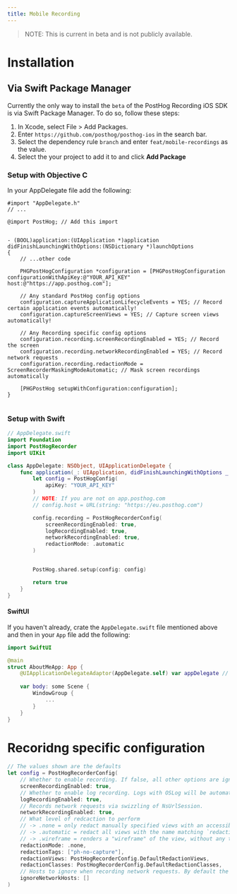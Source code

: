 ```yaml
---
title: Mobile Recording
---
```


> NOTE: This is current in beta and is not publicly available.


# Installation

## Via Swift Package Manager

Currently the only way to install the `beta` of the PostHog Recording iOS SDK is via Swift Package Manager. To do so, follow these steps:

1. In Xcode, select File > Add Packages.
2. Enter `https://github.com/posthog/posthog-ios` in the search bar.
3. Select the dependency rule `branch` and enter `feat/mobile-recordings` as the value.
4. Select the your project to add it to and click **Add Package**


### Setup with Objective C


In your AppDelegate file add the following:

```objc
#import "AppDelegate.h"
// ...

@import PostHog; // Add this import


- (BOOL)application:(UIApplication *)application didFinishLaunchingWithOptions:(NSDictionary *)launchOptions
{
    // ...other code

    PHGPostHogConfiguration *configuration = [PHGPostHogConfiguration configurationWithApiKey:@"YOUR_API_KEY" host:@"https://app.posthog.com"];

    // Any standard PostHog config options
    configuration.captureApplicationLifecycleEvents = YES; // Record certain application events automatically!
    configuration.captureScreenViews = YES; // Capture screen views automatically!
    
    // Any Recording specific config options
    configuration.recording.screenRecordingEnabled = YES; // Record the screen
    configuration.recording.networkRecordingEnabled = YES; // Record network requests
    configuration.recording.redactionMode = ScreenRecorderMaskingModeAutomatic; // Mask screen recordings automatically

    [PHGPostHog setupWithConfiguration:configuration];
}


```

### Setup with Swift


```swift
// AppDelegate.swift
import Foundation
import PostHogRecorder
import UIKit

class AppDelegate: NSObject, UIApplicationDelegate {
    func application(_: UIApplication, didFinishLaunchingWithOptions _: [UIApplication.LaunchOptionsKey: Any]? = nil) -> Bool {
        let config = PostHogConfig(
            apiKey: "YOUR_API_KEY"
        )
        // NOTE: If you are not on app.posthog.com 
        // config.host = URL(string: "https://eu.posthog.com")

        config.recording = PostHogRecorderConfig(
            screenRecordingEnabled: true,
            logRecordingEnabled: true,
            networkRecordingEnabled: true,
            redactionMode: .automatic
        )


        PostHog.shared.setup(config: config)

        return true
    }
}
```


#### SwiftUI
If you haven't already, crate the `AppDelegate.swift` file mentioned above and then in your `App` file add the following:

```swift
import SwiftUI

@main
struct AboutMeApp: App {
    @UIApplicationDelegateAdaptor(AppDelegate.self) var appDelegate // Add this if not already there
    
    var body: some Scene {
        WindowGroup {
            ...
        }
    }
}
```


# Recoridng specific configuration

```swift
// The values shown are the defaults
let config = PostHogRecorderConfig(
    // Whether to enable recording. If false, all other options are ignored
    screenRecordingEnabled: true,
    // Whether to enable log recording. Logs with OSLog will be automatically recorded or you can log directly with PostHog.shared.recorder.log()
    logRecordingEnabled: true,
    // Records network requests via swizzling of NsUrlSession.
    networkRecordingEnabled: true,
    // What level of redcaction to perform
    // -> .none = only redact manually specified views with an accessibilityId matching what is specified in `redactionTags`.
    // -> .automatic = redact all views with the name matching `redactionViews` and all classes matching `redactionClasses`
    // -> .wireframe = renders a "wireframe" of the view, without any text or images
    redactionMode: .none,
    redactionTags: ["ph-no-capture"],
    redactionViews: PostHogRecorderConfig.DefaultRedactionViews,
    redactionClasses: PostHogRecorderConfig.DefaultRedactionClasses,
    // Hosts to ignore when recording network requests. By default the PostHog API host is ignored
    ignoreNetworkHosts: []
)
```


